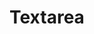 

<Meta title="Components|Textarea" component={Textarea} />

# Textarea

<Props of={Textarea} />

<Preview>
  <form>
   <style dangerouslySetInnerHTML={{__html: `
      .input {
        margin-bottom: 16px;
      }
    `}} />
    <Textarea
      appearance="default"
      className="input"
      label="Комментарий"
      value="Съешь еще этих мягких французских булок"
      width="8"
    />
    <Textarea
      appearance="default"
      className="input"
      label="Комментарий"
      width="8"
      rows="6"
    />
    <Textarea
      className="input"
      label="Ваши комментарии, замечания и пожелания напишите в этом поле"
      width="8"
      rows="6"
    />
  </form>
</Preview>
